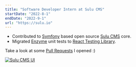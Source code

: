 ```yaml
---
title: "Software Developer Intern at Sulu CMS"
startDate: "2022-8-1"
endDate: "2022-9-1"
url: "https://sulu.io"
---
```


- Contributed to [Symfony](https://symfony.com/) based open source [Sulu CMS](https://sulu.io/) core.
- Migrated [Enzyme](https://enzymejs.github.io/enzyme/) unit tests to [React Testing Library](https://testing-library.com/docs/react-testing-library/intro/).

Take a look at some [Pull Requests](https://github.com/sulu/sulu/pulls?page=1&q=is%3Apr+author%3Ab3h3m0th) I opened :)

[![Sulu CMS UI](https://camo.githubusercontent.com/875ac7729f01a12cf9f41015c00cdb3101a90f3a77f45798720749e74860eafb/68747470733a2f2f73756c752e696f2f75706c6f6164732f6d656469612f383030784032782f30372f3136372d657a6769662e6769663f763d32)](https://github.com/sulu/sulu)
